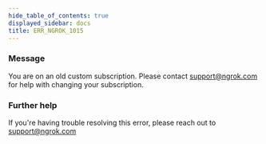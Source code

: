 ```yaml
---
hide_table_of_contents: true
displayed_sidebar: docs
title: ERR_NGROK_1015
---
```


### Message

You are on an old custom subscription. Please contact support@ngrok.com for help with changing your subscription.

### Further help

If you're having trouble resolving this error, please reach out to [support@ngrok.com](mailto:support@ngrok.com?subject=Help%20with%20ERR_NGROK_1015)
